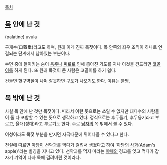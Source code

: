 [[목차]]
== [[목]] 안에 난 것 ==
(palatine) uvula

구개수(口蓋垂)라고도 하며, 원래 이게 진짜 목젖이다.
목 안쪽의 좌우 조직이 하나로 연결되는 단계에서 남아있는 부분이다.

수면 중에 들이키는 숨이 [[음주]]나 [[피로]]로 인해 좁아진 기도를 지나 이것을 건드리면 [[코골이]]를 하게 된다. 또 원래 목젖이 큰 사람은 코골이를 하기 쉽다.

건들면 헛구역질이 나며 잘못하면 구토가 나오기도 한다. 이유는 불명.

== 목 밖에 난 것 ==
사실 목 안에 난 것만 목젖이다. 따라서 이런 뜻으로는 쓰일 수 없지만 대다수의 사람들이 둘 다 포함할 수 있는 뜻으로 생각하고 있다. 정식으로는 후두돌기, 후두융기라고 부르고, 울대(성대)라고 부르기도 한다.
주로 [[남자]]의 목 밖에서 볼 수 있다.

여성이라도 목젖 부분을 만지면 자극때문에 튀어나올 수 있다고 한다.

전설에 따르면 [[아담]]이 선악과를 먹다가 걸려서 생겼다고 하여 '아담의 [[사과]](Adam's apple)'라는 별칭을 지니고 있다. 선악과를 먹지 마라는 [[야훼]]의 경고를 잊고 먹다가 갑자기 기억이 나자 목에 걸려버린 것이라나.
